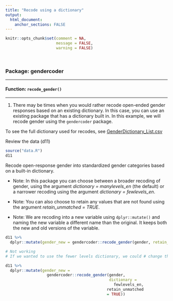 ```yaml
---
title: "Recode using a dictionary"
output: 
  html_document:
    anchor_sections: FALSE
---
```


```r
knitr::opts_chunk$set(comment = NA,
                      message = FALSE,
                      warning = FALSE)
```

<br>

### Package: gendercoder

---

#### Function: `recode_gender()`

---

1. There may be times when you would rather recode open-ended gender responses based on an existing dictionary. In this case, you can use an existing package that has a dictionary built in. In this example, we will recode gender using the `gendercoder` package.

To see the full dictionary used for recodes, see [GenderDictionary_List.csv](https://github.com/ropenscilabs/gendercoder/blob/master/inst/extdata/GenderDictionary_List.csv)

Review the data (d11)

```r

source("data.R")
d11

```

Recode open-response gender into standardized gender categories based on a built-in dictionary. 

* Note: In this package you can choose between a broader recoding of gender, using the argument *dictionary = manylevels_en* (the default) or a narrower recoding using the argument *dictionary = fewlevels_en*.

* Note: You can also choose to retain any values that are not found using the argument *retain_unmatched = TRUE*.

* Note: We are recoding into a new variable using `dplyr::mutate()` and naming the new variable a different name than the original. It keeps both the new and old versions of the variable. 

```r

d11 %>%  
  dplyr::mutate(gender_new = gendercoder::recode_gender(gender, retain_unmatched = TRUE))

```


```r

# Not working
# If we wanted to use the fewer levels dictionary, we could # change the *dictionary* argument and get this output # instead.

d11 %>%  
  dplyr::mutate(gender_new =
                  gendercoder::recode_gender(gender,
                                             dictionary =
                                               fewlevels_en,
                                            retain_unmatched
                                            = TRUE))

```

